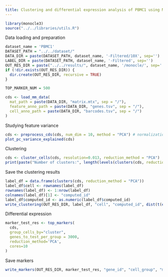 ```yaml
---
title: Clustering and differential expression analysis of PBMC1 using Monocle
---
```


```r
library(monocle3)
source("../../libraries/utils.R")
```

Data loading and preparation

```r
dataset_name = 'PBMC1'
DATASET_PATH = "../../dataset/"
DATA_DIR = paste(DATASET_PATH, dataset_name, '-Filtered/10X', sep='')
LABEL_DIR = paste(DATASET_PATH, dataset_name, '-Filtered', sep='')
OUT_RES_DIR = paste("../../results/", dataset_name, '/monocle/', sep='')
if (!dir.exists(OUT_RES_DIR)) {
  dir.create(OUT_RES_DIR, recursive = TRUE)
}

TOP_MARKER_NUM = 500
```

```r
cds <- load_mm_data(
  mat_path = paste(DATA_DIR, "matrix.mtx", sep = "/"), 
  feature_anno_path = paste(DATA_DIR, "genes.tsv", sep = "/"),
  cell_anno_path = paste(DATA_DIR, "barcodes.tsv", sep = "/")
)
```

Studying feature variance

```r
cds <- preprocess_cds(cds, num_dim = 10, method = "PCA") # normalization
plot_pc_variance_explained(cds)
```

Clustering

```r
cds <- cluster_cells(cds, resolution=0.013, reduction_method = "PCA")
print(paste("Number of clusters:", length(levels(clusters(cds, reduction_method = "PCA")))))
```

Save the clustering results

```r
label_df = data.frame(clusters(cds, reduction_method = "PCA"))
label_df$cell <- rownames(label_df)
rownames(label_df) <- 1:nrow(label_df)
colnames(label_df)[1] <- "computed_id"
label_df$computed_id <- as.numeric(label_df$computed_id)
write_clustering(OUT_RES_DIR, label_df, "cell", "computed_id", dist(t(exprs(cds))))
```

Differential expression

```r
marker_test_res <- top_markers(
  cds,
  group_cells_by="cluster",
  genes_to_test_per_group = 3000,
  reduction_method='PCA',
  cores=10
)
```

Save markers

```r
write_markers(OUT_RES_DIR, marker_test_res, "gene_id", "cell_group", "marker_test_p_value", FALSE, TOP_MARKER_NUM)
```

